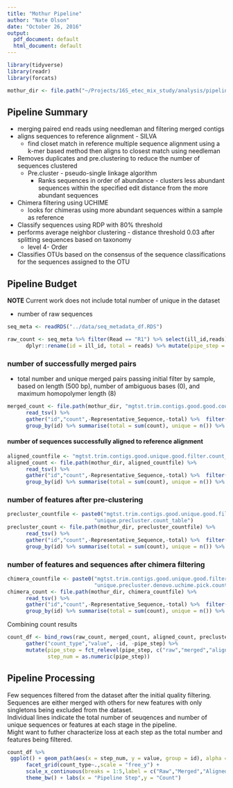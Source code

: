 ```yaml
---
title: "Mothur Pipeline"
author: "Nate Olson"
date: "October 26, 2016"
output:
  pdf_document: default
  html_document: default
---
```


```r
library(tidyverse)
library(readr)
library(forcats)

mothur_dir <- file.path("~/Projects/16S_etec_mix_study/analysis/pipelines/mothur/data/process")
```

## Pipeline Summary
- merging paired end reads using needleman and filtering merged contigs
- aligns sequences to reference alignment - SILVA
    - find closet match in reference multiple sequence alignment using a k-mer based method then aligns to closest match using needleman
- Removes duplicates and pre.clustering to reduce the number of sequences clustered
    - Pre.cluster - pseudo-single linkage algorithm
        - Ranks sequences in order of abundance - clusters less abundant sequences within the specified edit distance from the more abundant sequences
- Chimera filtering using UCHIME
    - looks for chimeras using more abundant sequences within a sample as reference
- Classify sequences using RDP with 80% threshold
- performs average neighbor clustering - distance threshold 0.03 after splitting sequences based on taxonomy
    - level 4- Order
- Classifies OTUs based on the consensus of the sequence classifications for the sequences assigned to the OTU

## Pipeline Budget
__NOTE__ Current work does not include total number of unique in the dataset 

- number of raw sequences
```r
seq_meta <- readRDS("../data/seq_metadata_df.RDS")
```

```r
raw_count <- seq_meta %>% filter(Read == "R1") %>% select(ill_id,reads) %>% 
      dplyr::rename(id = ill_id, total = reads) %>% mutate(pipe_step = "raw")
```


### number of successfully merged pairs
- total number and unique merged pairs passing initial filter by sample, based on length (500 bp), number of ambiguous bases (0), and maximum homopolymer length (8) 

```r
merged_count <- file.path(mothur_dir, "mgtst.trim.contigs.good.good.count_table") %>% 
      read_tsv() %>% 
      gather("id","count",-Representative_Sequence,-total) %>%  filter(count != 0) %>% 
      group_by(id) %>% summarise(total = sum(count), unique = n()) %>% mutate(pipe_step = "merged")
```


#### number of sequences successfully aligned to reference alignment

```r
aligned_countfile <- "mgtst.trim.contigs.good.unique.good.filter.count_table"
aligned_count <- file.path(mothur_dir, aligned_countfile) %>% 
      read_tsv() %>% 
      gather("id","count",-Representative_Sequence,-total) %>%  filter(count != 0) %>% 
      group_by(id) %>% summarise(total = sum(count), unique = n()) %>% mutate(pipe_step = "aligned")
```

### number of features after pre-clustering 

```r
precluster_countfile <- paste0("mgtst.trim.contigs.good.unique.good.filter.",
                            "unique.precluster.count_table")
precluster_count <- file.path(mothur_dir, precluster_countfile) %>% 
      read_tsv() %>% 
      gather("id","count",-Representative_Sequence,-total) %>%  filter(count != 0) %>% 
      group_by(id) %>% summarise(total = sum(count), unique = n()) %>% mutate(pipe_step = "precluster")
```

### number of features and sequences after chimera filtering

```r
chimera_countfile <- paste0("mgtst.trim.contigs.good.unique.good.filter.",
                            "unique.precluster.denovo.uchime.pick.count_table")
chimera_count <- file.path(mothur_dir, chimera_countfile) %>% 
      read_tsv() %>% 
      gather("id","count",-Representative_Sequence,-total) %>%  filter(count != 0) %>% 
      group_by(id) %>% summarise(total = sum(count), unique = n()) %>% mutate(pipe_step = "chimera")
```


Combining count results
```r
count_df <- bind_rows(raw_count, merged_count, aligned_count, precluster_count,chimera_count) %>% 
      gather("count_type","value", -id, -pipe_step) %>% 
      mutate(pipe_step = fct_relevel(pipe_step, c("raw","merged","aligned","precluster","chimera")),
             step_num = as.numeric(pipe_step))
```

## Pipeline Processing 
Few sequences filtered from the dataset after the initial quality filtering.  
Sequences are either merged with others for new features with only singletons being excluded from the dataset.  
Individual lines indicate the total number of seuqences and number of unique sequences or features at each stage in the pipeline.  
Might want to futher characterize loss at each step as the total number and features being filtered.

```r
count_df %>% 
 ggplot() + geom_path(aes(x = step_num, y = value, group = id), alpha = 0.25) + 
      facet_grid(count_type~.,scale = "free_y") + 
      scale_x_continuous(breaks = 1:5,label = c("Raw","Merged","Aligned","Precluster","Chimera")) +
      theme_bw() + labs(x = "Pipeline Step",y = "Count")
```

